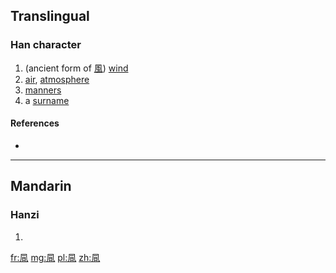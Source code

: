 ==Translingual==

===Han character===
{{Han char|rn=16|rad=几|as=05|sn=7|four=|canj=竹弓一日 (HNMA), X竹弓一日 (XHNMA)|ids=⿵[[⺇]]⿱[[一]][[日]]}}

# (ancient form of [[風]]) [[wind]]
# [[air]], [[atmosphere]]
# [[manners]]
# a [[surname]]

====References====
* {{Han ref|kx=1411.070|dkj=01765|dj=0299.320|hdz=10277.110|uh=51EC|ud=20972}}

----

==Mandarin==

===Hanzi===
{{cmn-hanzi|pin=[[fēng]] ([[feng1]])|wg=feng<sup>1</sup>}}

# {{defn|lang=cmn|sort=几05}}

[[fr:凬]]
[[mg:凬]]
[[pl:凬]]
[[zh:凬]]